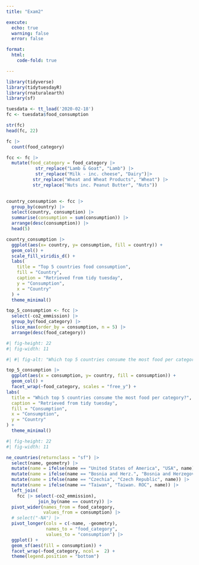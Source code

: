 ```yaml
---
title: "Exam2"

execute:
  echo: true
  warning: false
  error: false

format: 
  html:
    code-fold: true

---
```


```r
library(tidyverse)
library(tidytuesdayR)
library(rnaturalearth)
library(sf)
```

```r
tuesdata <- tt_load('2020-02-18')
fc <- tuesdata$food_consumption

str(fc)
head(fc, 22)
```

```r
fc |>
  count(food_category)
```

```r
fcc <- fc |>
  mutate(food_category = food_category |>
           str_replace("Lamb & Goat", "Lamb") |>
           str_replace("Milk - inc. cheese", "Dairy")|>
          str_replace("Wheat and Wheat Products", "Wheat") |>
          str_replace("Nuts inc. Peanut Butter", "Nuts")) 
  
```


```r
country_consumption <- fcc |>
  group_by(country) |>
  select(country, consumption) |>
  summarise(consumption = sum(consumption)) |>
  arrange(desc(consumption)) |>
  head(5)
```

```r
country_consumption |>
  ggplot(aes(x= country, y= consumption, fill = country)) +
  geom_col() +
  scale_fill_viridis_d() +
  labs(
    title = "Top 5 countries food consumption",
    fill = "Country",
    caption = "Retrieved from tidy tuesday",
    y = "Consumption",
    x = "Country"
  ) +
  theme_minimal()
```


```r
top_5_consumption <- fcc |>
  select(-co2_emmission) |>
  group_by(food_category) |>
  slice_max(order_by = consumption, n = 5) |>
  arrange(desc(food_category)) 
```

```r
#| fig-height: 22
#| fig-width: 11

#| #| fig-alt: "Which top 5 countries consume the most food per category?"

top_5_consumption |>
  ggplot(aes(x = consumption, y= country, fill = consumption)) +
  geom_col() +
  facet_wrap(~food_category, scales = "free_y") +
labs(
  title = "Which top 5 countries consume the most food per category?",
  caption = "Retrieved from tidy tuesday",
  fill = "Consumption",
  x = "Consumption",
  y = "Country"
) +
  theme_minimal()
```


```r
#| fig-height: 22
#| fig-width: 11

ne_countries(returnclass = "sf") |> 
  select(name, geometry) |>
  mutate(name = ifelse(name == "United States of America", "USA", name)) |>
  mutate(name = ifelse(name == "Bosnia and Herz.", "Bosnia and Herzegovina", name)) |>
  mutate(name = ifelse(name == "Czechia", "Czech Republic", name)) |>
  mutate(name = ifelse(name == "Taiwan", "Taiwan. ROC", name)) |>
  left_join(
    fcc |> select(-co2_emmission), 
            join_by(name == country)) |>
  pivot_wider(names_from = food_category,
              values_from = consumption) |>
  # select("-NA") |>
  pivot_longer(cols = c(-name, -geometry),
               names_to = "food_category",
               values_to = "consumption") |>
  ggplot() + 
  geom_sf(aes(fill = consumption)) + 
  facet_wrap(~food_category, ncol =  2) + 
  theme(legend.position = "bottom")
  
```

